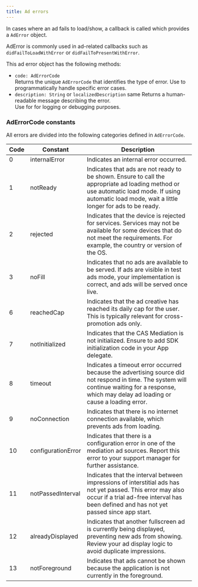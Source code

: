 ```yaml
---
title: Ad errors
---
```


In cases where an ad fails to load/show, a callback is called which provides a `AdError` object.

AdError is commonly used in ad-related callbacks such as `didFailToLoadWithError` or `didFailToPresentWithError`.
 
This ad error object has the following methods:
- `code: AdErrorCode`  
    Returns the unique `AdErrorCode` that identifies the type of error. 
    Use to programmatically handle specific error cases.
- `description: String`  or  `localizedDescription` same
    Returns a human-readable message describing the error.  
    Use for for logging or debugging purposes.

### AdErrorCode constants
All errors are divided into the following categories defined in `AdErrorCode`.

| Code | Constant           | Description                                                                                                                                                                                            |
| ---- | ------------------ | ------------------------------------------------------------------------------------------------------------------------------------------------------------------------------------------------------ |
| 0    | internalError      | Indicates an internal error occurred.                                                                                                                                                                  |
| 1    | notReady           | Indicates that ads are not ready to be shown. Ensure to call the appropriate ad loading method or use automatic load mode. If using automatic load mode, wait a little longer for ads to be ready.     |
| 2    | rejected           | Indicates that the device is rejected for services. Services may not be available for some devices that do not meet the requirements. For example, the country or version of the OS.                   |
| 3    | noFill             | Indicates that no ads are available to be served. If ads are visible in test ads mode, your implementation is correct, and ads will be served once live.                                               |
| 6    | reachedCap         | Indicates that the ad creative has reached its daily cap for the user. This is typically relevant for cross-promotion ads only.                                                                        |
| 7    | notInitialized     | Indicates that the CAS Mediation is not initialized. Ensure to add SDK initialization code in your App delegate.                                                                                       |
| 8    | timeout            | Indicates a timeout error occurred because the advertising source did not respond in time. The system will continue waiting for a response, which may delay ad loading or cause a loading error.       |
| 9    | noConnection       | Indicates that there is no internet connection available, which prevents ads from loading.                                                                                                             |
| 10   | configurationError | Indicates that there is a configuration error in one of the mediation ad sources. Report this error to your support manager for further assistance.                                                    |
| 11   | notPassedInterval  | Indicates that the interval between impressions of interstitial ads has not yet passed. This error may also occur if a trial ad-free interval has been defined and has not yet passed since app start. |
| 12   | alreadyDisplayed   | Indicates that another fullscreen ad is currently being displayed, preventing new ads from showing. Review your ad display logic to avoid duplicate impressions.                                       |
| 13   | notForeground      | Indicates that ads cannot be shown because the application is not currently in the foreground.                                                                                                         |

